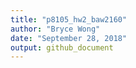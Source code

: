 ```yaml
---
title: "p8105_hw2_baw2160"
author: "Bryce Wong"
date: "September 28, 2018"
output: github_document
---
```

